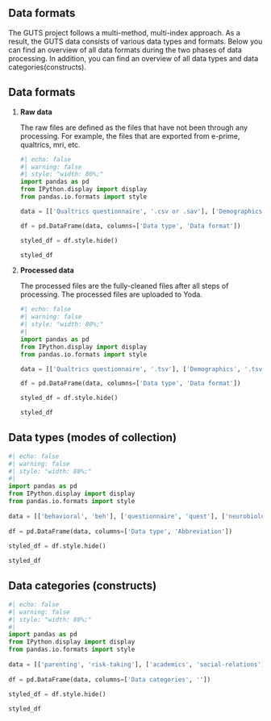 ## Data formats

The GUTS project follows a multi-method, multi-index approach. As a result, the GUTS data consists of various data types and formats. Below you can find an overview of all data formats during the two phases of data processing. In addition, you can find an overview of all data types and data categories(constructs).

::: {.callout-note collapse="true"}
## Data formats

1.  **Raw data**

    The raw files are defined as the files that have not been through any processing. For example, the files that are exported from e-prime, qualtrics, mri, etc.

    ```python
    #| echo: false
    #| warning: false
    #| style: "width: 80%;"
    import pandas as pd
    from IPython.display import display
    from pandas.io.formats import style
     
    data = [['Qualtrics questionnaire', '.csv or .sav'], ['Demographics', '.csv or .sav'], ['Behavioral', '.csv, .xlsx, .edat3'], ['EEG', '.bdf'], ['EEG behavioral', '.csv'], ['(f)MRI', '.PAR + .REC + .nii or .dcm'],['(f)MRI behavioral','eprime: .edat3, opensesame:, presentations:'], ['ESM','.csv or .tsv'], ['Physiological measures','physical saliva and hair samples']]
     
    df = pd.DataFrame(data, columns=['Data type', 'Data format'])

    styled_df = df.style.hide()

    styled_df 

    ```

2.  **Processed data**

    The processed files are the fully-cleaned files after all steps of processing. The processed files are uploaded to Yoda.

    ```python
    #| echo: false
    #| warning: false
    #| style: "width: 80%;"
    #| 
    import pandas as pd
    from IPython.display import display
    from pandas.io.formats import style
     
    data = [['Qualtrics questionnaire', '.tsv'], ['Demographics', '.tsv'], ['Behavioral', '.tsv'],['EEG', '.bdf (bidsified with BIDScoiner)'], ['EEG behavioral', '.tsv'], ['(f)MRI', '.nii conversion files: inplane and w'],['(f)MRI behavioral','.tsv'], ['ESM','.tsv'], ['Physiological measures','.tsv']]
     
    df = pd.DataFrame(data, columns=['Data type', 'Data format'])
     
    styled_df = df.style.hide()

    styled_df 

    ```
:::

::: {.callout-note collapse="true"}
## Data types (modes of collection)

```python
#| echo: false
#| warning: false
#| style: "width: 80%;"
#| 
import pandas as pd
from IPython.display import display
from pandas.io.formats import style
 
data = [['behavioral', 'beh'], ['questionnaire', 'quest'], ['neurobiological (fmri/eeg)', 'neurobio'],['physiological (heartrate/skin conductance/respiration', 'physio'], ['ambulatory', 'ambu'], ['biosample (hair/ saliva)', 'biosample'],['interview','int']]
 
df = pd.DataFrame(data, columns=['Data type', 'Abbreviation'])
 
styled_df = df.style.hide()

styled_df
```
:::

::: {.callout-note collapse="true"}
## Data categories (constructs)

```python
#| echo: false
#| warning: false
#| style: "width: 80%;"
#| 
import pandas as pd
from IPython.display import display
from pandas.io.formats import style
 
data = [['parenting', 'risk-taking'], ['academics', 'social-relations'], ['ego-networks', 'social-networks'],['self-regulation', 'mental-wellbeing'], ['societal-outcomes', 'empathy'], ['aggression', 'risk-factors'],['social-media','environmental-factors'], ['prosocial-behavior', 'background'],['physical-wellbeing','biological']]
 
df = pd.DataFrame(data, columns=['Data categories', ''])
 
styled_df = df.style.hide()

styled_df
```
:::

